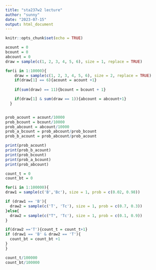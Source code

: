 ```yaml
---
title: "sta237w2 lecture"
author: "sunny"
date: "2023-07-15"
output: html_document
---
```


```r
knitr::opts_chunk$set(echo = TRUE)
```
```r

acount = 0
bcount = 0
abcount = 0
draw = sample(c(1, 2, 3, 4, 5, 6), size = 1, replace = TRUE)

for(i in 1:10000){
    draw = sample(c(1, 2, 3, 4, 5, 6), size = 2, replace = TRUE)
    if(draw[1] == 6){acount = acount +1}
    
    if(sum(draw) == 11){bcount = bcount + 1}

    if(draw[1] & sum(draw == 1)){abcount = abcount+1}
  }


prob_acount = acount/10000
prob_bcount = bcount/10000
prob_abcount = abcount/10000
prob_a_bcount = prob_abcount/prob_bcount
prob_b_acount = prob_abcount/prob_acount

print(prob_acount)
print(prob_b_acount)
print(prob_bcount)
print(prob_a_bcount)
print(prob_abcount)


```
```r
count_t = 0
count_bt = 0

for(i in 1:100000){
draw1 = sample(c('B','Bc'), size = 1, prob = c(0.02, 0.98))

if (draw1 == 'B'){
  draw2 = sample(c('T', 'Tc'), size = 1, prob = c(0.7, 0.3))
}else{
  draw2 = sample(c("T", 'Tc'), size = 1, prob = c(0.1, 0.9))
}

if(draw2 =='T'){count_t = count_t+1}
if (draw1 == 'B' & draw2 == 'T'){
  count_bt = count_bt +1
}
}

count_t/100000
count_bt/100000
```

